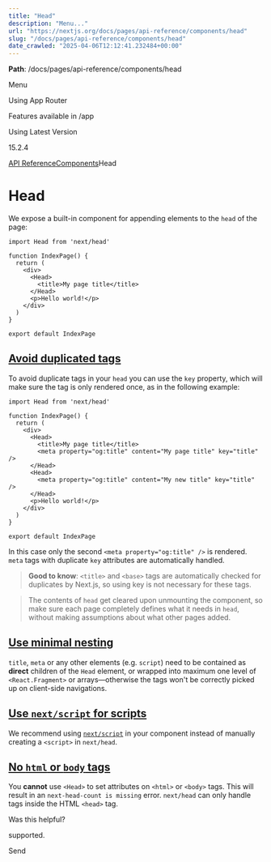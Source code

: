 ---
title: "Head"
description: "Menu..."
url: "https://nextjs.org/docs/pages/api-reference/components/head"
slug: "/docs/pages/api-reference/components/head"
date_crawled: "2025-04-06T12:12:41.232484+00:00"
---

**Path**: /docs/pages/api-reference/components/head

Menu

Using App Router

Features available in /app

Using Latest Version

15.2.4

[API Reference](/docs/pages/api-reference)[Components](/docs/pages/api-reference/components)Head

# Head

We expose a built-in component for appending elements to the `head` of the page:

```
import Head from 'next/head'
 
function IndexPage() {
  return (
    <div>
      <Head>
        <title>My page title</title>
      </Head>
      <p>Hello world!</p>
    </div>
  )
}
 
export default IndexPage
```

## [Avoid duplicated tags](#avoid-duplicated-tags)

To avoid duplicate tags in your `head` you can use the `key` property, which will make sure the tag is only rendered once, as in the following example:

```
import Head from 'next/head'
 
function IndexPage() {
  return (
    <div>
      <Head>
        <title>My page title</title>
        <meta property="og:title" content="My page title" key="title" />
      </Head>
      <Head>
        <meta property="og:title" content="My new title" key="title" />
      </Head>
      <p>Hello world!</p>
    </div>
  )
}
 
export default IndexPage
```

In this case only the second `<meta property="og:title" />` is rendered. `meta` tags with duplicate `key` attributes are automatically handled.

> **Good to know**: `<title>` and `<base>` tags are automatically checked for duplicates by Next.js, so using key is not necessary for these tags.

> The contents of `head` get cleared upon unmounting the component, so make sure each page completely defines what it needs in `head`, without making assumptions about what other pages added.

## [Use minimal nesting](#use-minimal-nesting)

`title`, `meta` or any other elements (e.g. `script`) need to be contained as **direct** children of the `Head` element,
or wrapped into maximum one level of `<React.Fragment>` or arrays—otherwise the tags won't be correctly picked up on client-side navigations.

## [Use `next/script` for scripts](#use-nextscript-for-scripts)

We recommend using [`next/script`](/docs/pages/building-your-application/optimizing/scripts) in your component instead of manually creating a `<script>` in `next/head`.

## [No `html` or `body` tags](#no-html-or-body-tags)

You **cannot** use `<Head>` to set attributes on `<html>` or `<body>` tags. This will result in an `next-head-count is missing` error. `next/head` can only handle tags inside the HTML `<head>` tag.

Was this helpful?

supported.

Send